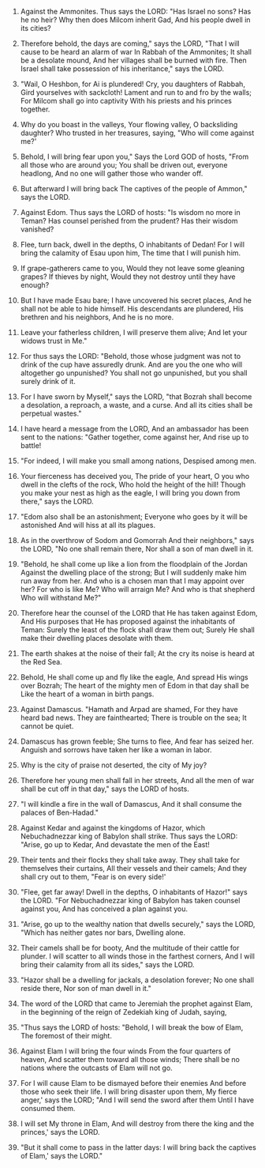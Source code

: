 
1. Against the Ammonites. Thus says the LORD: "Has Israel no sons? Has he no heir? Why then does Milcom inherit Gad, And his people dwell in its cities?

2. Therefore behold, the days are coming," says the LORD, "That I will cause to be heard an alarm of war In Rabbah of the Ammonites; It shall be a desolate mound, And her villages shall be burned with fire. Then Israel shall take possession of his inheritance," says the LORD.

3. "Wail, O Heshbon, for Ai is plundered! Cry, you daughters of Rabbah, Gird yourselves with sackcloth! Lament and run to and fro by the walls; For Milcom shall go into captivity With his priests and his princes together.

4. Why do you boast in the valleys, Your flowing valley, O backsliding daughter? Who trusted in her treasures, saying, "Who will come against me?'

5. Behold, I will bring fear upon you," Says the Lord GOD of hosts, "From all those who are around you; You shall be driven out, everyone headlong, And no one will gather those who wander off.

6. But afterward I will bring back The captives of the people of Ammon," says the LORD.

7. Against Edom. Thus says the LORD of hosts: "Is wisdom no more in Teman? Has counsel perished from the prudent? Has their wisdom vanished?

8. Flee, turn back, dwell in the depths, O inhabitants of Dedan! For I will bring the calamity of Esau upon him, The time that I will punish him.

9. If grape-gatherers came to you, Would they not leave some gleaning grapes? If thieves by night, Would they not destroy until they have enough?

10. But I have made Esau bare; I have uncovered his secret places, And he shall not be able to hide himself. His descendants are plundered, His brethren and his neighbors, And he is no more.

11. Leave your fatherless children, I will preserve them alive; And let your widows trust in Me."

12. For thus says the LORD: "Behold, those whose judgment was not to drink of the cup have assuredly drunk. And are you the one who will altogether go unpunished? You shall not go unpunished, but you shall surely drink of it.

13. For I have sworn by Myself," says the LORD, "that Bozrah shall become a desolation, a reproach, a waste, and a curse. And all its cities shall be perpetual wastes."

14. I have heard a message from the LORD, And an ambassador has been sent to the nations: "Gather together, come against her, And rise up to battle!

15. "For indeed, I will make you small among nations, Despised among men.

16. Your fierceness has deceived you, The pride of your heart, O you who dwell in the clefts of the rock, Who hold the height of the hill! Though you make your nest as high as the eagle, I will bring you down from there," says the LORD.

17. "Edom also shall be an astonishment; Everyone who goes by it will be astonished And will hiss at all its plagues.

18. As in the overthrow of Sodom and Gomorrah And their neighbors," says the LORD, "No one shall remain there, Nor shall a son of man dwell in it.

19. "Behold, he shall come up like a lion from the floodplain of the Jordan Against the dwelling place of the strong; But I will suddenly make him run away from her. And who is a chosen man that I may appoint over her? For who is like Me? Who will arraign Me? And who is that shepherd Who will withstand Me?"

20. Therefore hear the counsel of the LORD that He has taken against Edom, And His purposes that He has proposed against the inhabitants of Teman: Surely the least of the flock shall draw them out; Surely He shall make their dwelling places desolate with them.

21. The earth shakes at the noise of their fall; At the cry its noise is heard at the Red Sea.

22. Behold, He shall come up and fly like the eagle, And spread His wings over Bozrah; The heart of the mighty men of Edom in that day shall be Like the heart of a woman in birth pangs.

23. Against Damascus. "Hamath and Arpad are shamed, For they have heard bad news. They are fainthearted; There is trouble on the sea; It cannot be quiet.

24. Damascus has grown feeble; She turns to flee, And fear has seized her. Anguish and sorrows have taken her like a woman in labor.

25. Why is the city of praise not deserted, the city of My joy?

26. Therefore her young men shall fall in her streets, And all the men of war shall be cut off in that day," says the LORD of hosts.

27. "I will kindle a fire in the wall of Damascus, And it shall consume the palaces of Ben-Hadad."

28. Against Kedar and against the kingdoms of Hazor, which Nebuchadnezzar king of Babylon shall strike. Thus says the LORD: "Arise, go up to Kedar, And devastate the men of the East!

29. Their tents and their flocks they shall take away. They shall take for themselves their curtains, All their vessels and their camels; And they shall cry out to them, "Fear is on every side!'

30. "Flee, get far away! Dwell in the depths, O inhabitants of Hazor!" says the LORD. "For Nebuchadnezzar king of Babylon has taken counsel against you, And has conceived a plan against you.

31. "Arise, go up to the wealthy nation that dwells securely," says the LORD, "Which has neither gates nor bars, Dwelling alone.

32. Their camels shall be for booty, And the multitude of their cattle for plunder. I will scatter to all winds those in the farthest corners, And I will bring their calamity from all its sides," says the LORD.

33. "Hazor shall be a dwelling for jackals, a desolation forever; No one shall reside there, Nor son of man dwell in it."

34. The word of the LORD that came to Jeremiah the prophet against Elam, in the beginning of the reign of Zedekiah king of Judah, saying,

35. "Thus says the LORD of hosts: "Behold, I will break the bow of Elam, The foremost of their might.

36. Against Elam I will bring the four winds From the four quarters of heaven, And scatter them toward all those winds; There shall be no nations where the outcasts of Elam will not go.

37. For I will cause Elam to be dismayed before their enemies And before those who seek their life. I will bring disaster upon them, My fierce anger,' says the LORD; "And I will send the sword after them Until I have consumed them.

38. I will set My throne in Elam, And will destroy from there the king and the princes,' says the LORD.

39. "But it shall come to pass in the latter days: I will bring back the captives of Elam,' says the LORD."


